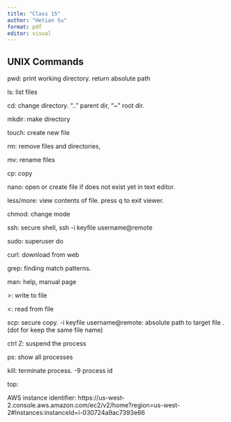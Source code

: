 ```yaml
---
title: "Class 15"
author: "Hetian Su"
format: pdf
editor: visual
---
```


## UNIX Commands

pwd: print working directory. return absolute path

ls: list files

cd: change directory. ".." parent dir, "\~" root dir.

mkdir: make directory

touch: create new file

rm: remove files and directories,

mv: rename files

cp: copy

nano: open or create file if does not exist yet in text editor.

less/more: view contents of file. press q to exit viewer.

chmod: change mode

ssh: secure shell, ssh -i keyfile username\@remote

sudo: superuser do

curl: download from web

grep: finding match patterns.

man: help, manual page

\>: write to file

\<: read from file

scp: secure copy. -i keyfile username\@remote: absolute path to target file . (dot for keep the same file name)

ctrl Z: suspend the process

ps: show all processes

kill: terminate process. -9 process id

top:

AWS instance identifier: https://us-west-2.console.aws.amazon.com/ec2/v2/home?region=us-west-2#Instances:instanceId=i-030724a9ac7393e66
